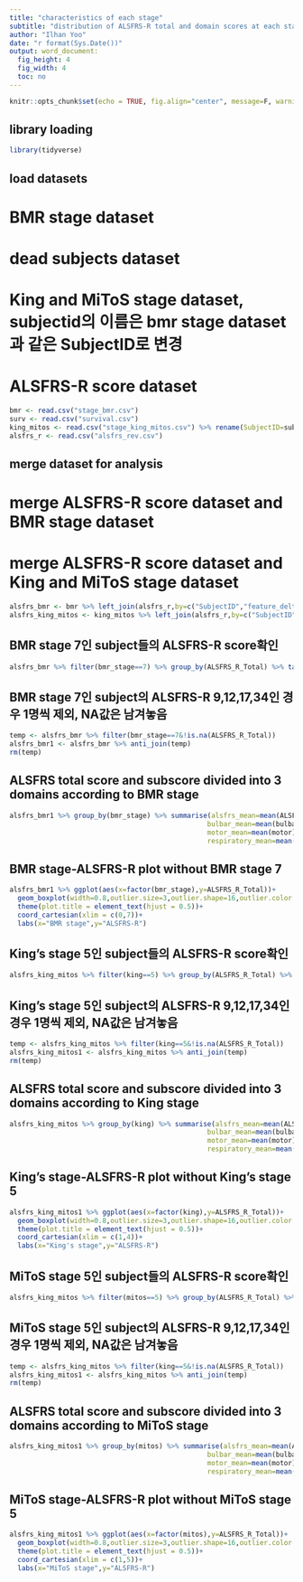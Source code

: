 ```yaml
---
title: "characteristics of each stage"
subtitle: "distribution of ALSFRS-R total and domain scores at each stage"
author: "Ilhan Yoo"
date: "r format(Sys.Date())"
output: word_document:
  fig_height: 4
  fig_width: 4
  toc: no
---
```


```r
knitr::opts_chunk$set(echo = TRUE, fig.align="center", message=F, warning=F, dpi = 300, dev="tiff")
```

## library loading

```r
library(tidyverse)
```

## load datasets
# BMR stage dataset
# dead subjects dataset
# King and MiToS stage dataset, subjectid의 이름은 bmr stage dataset과 같은 SubjectID로 변경 
# ALSFRS-R score dataset

```r
bmr <- read.csv("stage_bmr.csv")
surv <- read.csv("survival.csv")
king_mitos <- read.csv("stage_king_mitos.csv") %>% rename(SubjectID=subjectid)
alsfrs_r <- read.csv("alsfrs_rev.csv")
```

## merge dataset for analysis
# merge ALSFRS-R score dataset and BMR stage dataset
# merge ALSFRS-R score dataset and King and MiToS stage dataset
```r
alsfrs_bmr <- bmr %>% left_join(alsfrs_r,by=c("SubjectID","feature_delta"))
alsfrs_king_mitos <- king_mitos %>% left_join(alsfrs_r,by=c("SubjectID","feature_delta"))
```

## BMR stage 7인 subject들의 ALSFRS-R score확인 
```r
alsfrs_bmr %>% filter(bmr_stage==7) %>% group_by(ALSFRS_R_Total) %>% tally()
```

## BMR stage 7인 subject의 ALSFRS-R 9,12,17,34인 경우 1명씩 제외, NA값은 남겨놓음 

```r
temp <- alsfrs_bmr %>% filter(bmr_stage==7&!is.na(ALSFRS_R_Total))
alsfrs_bmr1 <- alsfrs_bmr %>% anti_join(temp)
rm(temp)
```

## ALSFRS total score and subscore divided into 3 domains according to BMR stage
```r
alsfrs_bmr1 %>% group_by(bmr_stage) %>% summarise(alsfrs_mean=mean(ALSFRS_R_Total),alsfrs_sd=sd(ALSFRS_R_Total),
                                                 bulbar_mean=mean(bulbar),bulbar_sd=sd(bulbar),
                                                 motor_mean=mean(motor),motor_sd=sd(motor),
                                                 respiratory_mean=mean(respiratory),respiratory_sd=sd(respiratory))
```

## BMR stage-ALSFRS-R plot without BMR stage 7
```r
alsfrs_bmr1 %>% ggplot(aes(x=factor(bmr_stage),y=ALSFRS_R_Total))+
  geom_boxplot(width=0.8,outlier.size=3,outlier.shape=16,outlier.color = "red")+
  theme(plot.title = element_text(hjust = 0.5))+
  coord_cartesian(xlim = c(0,7))+
  labs(x="BMR stage",y="ALSFRS-R")
```

## King's stage 5인 subject들의 ALSFRS-R score확인 

```r
alsfrs_king_mitos %>% filter(king==5) %>% group_by(ALSFRS_R_Total) %>% tally()
```

## King's stage 5인 subject의 ALSFRS-R 9,12,17,34인 경우 1명씩 제외, NA값은 남겨놓음 
```r
temp <- alsfrs_king_mitos %>% filter(king==5&!is.na(ALSFRS_R_Total))
alsfrs_king_mitos1 <- alsfrs_king_mitos %>% anti_join(temp)
rm(temp)
```

## ALSFRS total score and subscore divided into 3 domains according to King stage
```r
alsfrs_king_mitos %>% group_by(king) %>% summarise(alsfrs_mean=mean(ALSFRS_R_Total),alsfrs_sd=sd(ALSFRS_R_Total),
                                                 bulbar_mean=mean(bulbar),bulbar_sd=sd(bulbar),
                                                 motor_mean=mean(motor),motor_sd=sd(motor),
                                                 respiratory_mean=mean(respiratory),respiratory_sd=sd(respiratory))
```

## King's stage-ALSFRS-R plot without King's stage 5
```r
alsfrs_king_mitos1 %>% ggplot(aes(x=factor(king),y=ALSFRS_R_Total))+
  geom_boxplot(width=0.8,outlier.size=3,outlier.shape=16,outlier.color = "red")+
  theme(plot.title = element_text(hjust = 0.5))+
  coord_cartesian(xlim = c(1,4))+
  labs(x="King's stage",y="ALSFRS-R")

```

## MiToS stage 5인 subject들의 ALSFRS-R score확인 
```r
alsfrs_king_mitos %>% filter(mitos==5) %>% group_by(ALSFRS_R_Total) %>% tally()
```

## MiToS stage 5인 subject의 ALSFRS-R 9,12,17,34인 경우 1명씩 제외, NA값은 남겨놓음 
```r
temp <- alsfrs_king_mitos %>% filter(king==5&!is.na(ALSFRS_R_Total))
alsfrs_king_mitos1 <- alsfrs_king_mitos %>% anti_join(temp)
rm(temp)
```

## ALSFRS total score and subscore divided into 3 domains according to MiToS stage
```r
alsfrs_king_mitos1 %>% group_by(mitos) %>% summarise(alsfrs_mean=mean(ALSFRS_R_Total),alsfrs_sd=sd(ALSFRS_R_Total),
                                                 bulbar_mean=mean(bulbar),bulbar_sd=sd(bulbar),
                                                 motor_mean=mean(motor),motor_sd=sd(motor),
                                                 respiratory_mean=mean(respiratory),respiratory_sd=sd(respiratory))
```

## MiToS stage-ALSFRS-R plot without MiToS stage 5
```r
alsfrs_king_mitos1 %>% ggplot(aes(x=factor(mitos),y=ALSFRS_R_Total))+
  geom_boxplot(width=0.8,outlier.size=3,outlier.shape=16,outlier.color = "red")+
  theme(plot.title = element_text(hjust = 0.5))+
  coord_cartesian(xlim = c(1,5))+
  labs(x="MiToS stage",y="ALSFRS-R")
```